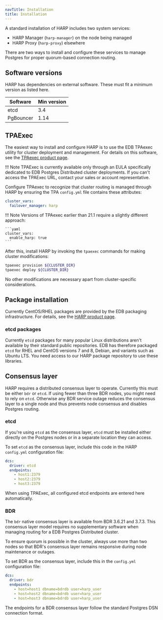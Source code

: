 ```yaml
---
navTitle: Installation
title: Installation
---
```


A standard installation of HARP includes two system services:

* HARP Manager (`harp-manager`) on the node being managed
* HARP Proxy (`harp-proxy`) elsewhere

There are two ways to install and configure these services to manage
Postgres for proper quorum-based connection routing.

## Software versions

HARP has dependencies on external software. These must fit a minimum
version as listed here.

| Software  | Min version |
|-----------|---------|
| etcd      | 3.4     |
| PgBouncer | 1.14    |

## TPAExec

The easiest way to install and configure HARP is to use the EDB TPAexec utility
for cluster deployment and management. For details on this software, see the
[TPAexec product page](../../latest/deployments/tpaexec/).

!!! Note
    TPAExec is currently available only through an EULA specifically dedicated
    to EDB Postgres Distributed cluster deployments. If you can't access the TPAExec URL,
    contact your sales or account representative.

Configure TPAexec to recognize that cluster routing is
managed through HARP by ensuring the TPA `config.yml` file contains these
attributes:

```yaml
cluster_vars:
  failover_manager: harp
```

!!! Note
    Versions of TPAexec earlier than 21.1 require a slightly different approach:

    ```yaml
    cluster_vars:
      enable_harp: true
    ```

After this, install HARP by invoking the `tpaexec` commands
for making cluster modifications:

```bash
tpaexec provision ${CLUSTER_DIR}
tpaexec deploy ${CLUSTER_DIR}
```

No other modifications are necessary apart from cluster-specific
considerations.


## Package installation

Currently CentOS/RHEL packages are provided by the EDB packaging
infrastructure. For details, see the [HARP product
page](https://www.enterprisedb.com/docs/harp/latest/).

### etcd packages

Currently `etcd` packages for many popular Linux distributions aren't
available by their standard public repositories. EDB has therefore packaged
`etcd` for RHEL and CentOS versions 7 and 8, Debian, and variants such as
Ubuntu LTS. You need access to our HARP package repository to use
these libraries.

## Consensus layer

HARP requires a distributed consensus layer to operate. Currently this must be
either `bdr` or `etcd`. If using fewer than three BDR nodes, you might need to rely on `etcd`. Otherwise any BDR service outage reduces the
consensus layer to a single node and thus prevents node consensus and disables
Postgres routing.

### etcd

If you're using `etcd` as the consensus layer, `etcd` must be installed either
directly on the Postgres nodes or in a separate location they can access.

To set `etcd` as the consensus layer, include this code in the HARP `config.yml`
configuration file:

```yaml
dcs:
  driver: etcd
  endpoints:
    - host1:2379
    - host2:2379
    - host3:2379
```

When using TPAExec, all configured etcd endpoints are entered here
automatically.

### BDR

The `bdr` native consensus layer is available from BDR 3.6.21 and 3.7.3. This
consensus layer model requires no supplementary software when managing routing
for a EDB Postgres Distributed cluster.

To ensure quorum is possible in the cluster, always
use more than two nodes so that BDR's consensus layer remains responsive during node
maintenance or outages.

To set BDR as the consensus layer, include this in the `config.yml`
configuration file:

```yaml
dcs:
  driver: bdr
  endpoints:
    - host=host1 dbname=bdrdb user=harp_user
    - host=host2 dbname=bdrdb user=harp_user
    - host=host3 dbname=bdrdb user=harp_user
```

The endpoints for a BDR consensus layer follow the
standard Postgres DSN connection format.
